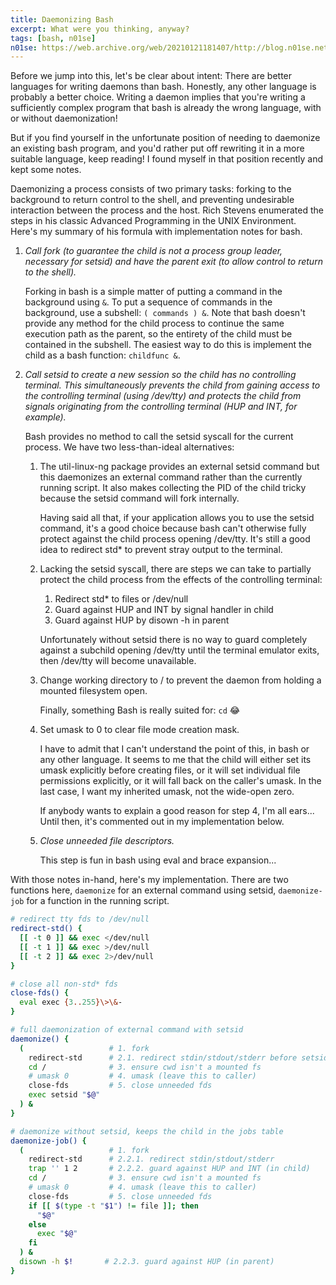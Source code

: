 ```yaml
---
title: Daemonizing Bash
excerpt: What were you thinking, anyway?
tags: [bash, n01se]
n01se: https://web.archive.org/web/20210121181407/http://blog.n01se.net/blog-n01se-net-p-145.html
---
```


Before we jump into this, let's be clear about intent: There are better
languages for writing daemons than bash. Honestly, any other language is
probably a better choice. Writing a daemon implies that you're writing
a sufficiently complex program that bash is already the wrong language, with or
without daemonization!

But if you find yourself in the unfortunate position of needing to daemonize an
existing bash program, and you'd rather put off rewriting it in a more suitable
language, keep reading! I found myself in that position recently and kept some
notes.

Daemonizing a process consists of two primary tasks: forking to the background
to return control to the shell, and preventing undesirable interaction between
the process and the host. Rich Stevens enumerated the steps in his classic
Advanced Programming in the UNIX Environment. Here's my summary of his formula
with implementation notes for bash.

1. _Call fork (to guarantee the child is not a process group leader, necessary
   for setsid) and have the parent exit (to allow control to return to the
   shell)._

   Forking in bash is a simple matter of putting a command in the background
   using `&`. To put a sequence of commands in the background, use a subshell:
   `( commands ) &`. Note that bash doesn't provide any method for the child
   process to continue the same execution path as the parent, so the entirety of
   the child must be contained in the subshell. The easiest way to do this is
   implement the child as a bash function: `childfunc &`.

2. _Call setsid to create a new session so the child has no controlling terminal.
   This simultaneously prevents the child from gaining access to the controlling
   terminal (using /dev/tty) and protects the child from signals originating
   from the controlling terminal (HUP and INT, for example)._

   Bash provides no method to call the setsid syscall for the current process.
   We have two less-than-ideal alternatives:

   1. The util-linux-ng package provides an external setsid command but this
      daemonizes an external command rather than the currently running script.
      It also makes collecting the PID of the child tricky because the setsid
      command will fork internally.

      Having said all that, if your application allows you to use the setsid
      command, it's a good choice because bash can't otherwise fully protect
      against the child process opening /dev/tty. It's still a good idea to
      redirect std* to prevent stray output to the terminal.

   2. Lacking the setsid syscall, there are steps we can take to partially
      protect the child process from the effects of the controlling terminal:

      1. Redirect std* to files or /dev/null
      2. Guard against HUP and INT by signal handler in child
      3. Guard against HUP by disown -h in parent

      Unfortunately without setsid there is no way to guard completely against
      a subchild opening /dev/tty until the terminal emulator exits, then
      /dev/tty will become unavailable.

   3. Change working directory to / to prevent the daemon from holding a mounted
      filesystem open.

      Finally, something Bash is really suited for: `cd` 😂

   4. Set umask to 0 to clear file mode creation mask.

      I have to admit that I can't understand the point of this, in bash or any
      other language. It seems to me that the child will either set its umask
      explicitly before creating files, or it will set individual file
      permissions explicitly, or it will fall back on the caller's umask. In the
      last case, I want my inherited umask, not the wide-open zero.

      If anybody wants to explain a good reason for step 4, I'm all ears...
      Until then, it's commented out in my implementation below.

   5. _Close unneeded file descriptors._

      This step is fun in bash using eval and brace expansion...

With those notes in-hand, here's my implementation. There are two
functions here, `daemonize` for an external command using setsid,
`daemonize-job` for a function in the running script.

```bash
# redirect tty fds to /dev/null
redirect-std() {
  [[ -t 0 ]] && exec </dev/null
  [[ -t 1 ]] && exec >/dev/null
  [[ -t 2 ]] && exec 2>/dev/null
}

# close all non-std* fds
close-fds() {
  eval exec {3..255}\>\&-
}

# full daemonization of external command with setsid
daemonize() {
  (                   # 1. fork
    redirect-std      # 2.1. redirect stdin/stdout/stderr before setsid
    cd /              # 3. ensure cwd isn't a mounted fs
    # umask 0         # 4. umask (leave this to caller)
    close-fds         # 5. close unneeded fds
    exec setsid "$@"
  ) &
}

# daemonize without setsid, keeps the child in the jobs table
daemonize-job() {
  (                   # 1. fork
    redirect-std      # 2.2.1. redirect stdin/stdout/stderr
    trap '' 1 2       # 2.2.2. guard against HUP and INT (in child)
    cd /              # 3. ensure cwd isn't a mounted fs
    # umask 0         # 4. umask (leave this to caller)
    close-fds         # 5. close unneeded fds
    if [[ $(type -t "$1") != file ]]; then
      "$@"
    else
      exec "$@"
    fi
  ) &
  disown -h $!       # 2.2.3. guard against HUP (in parent)
}
```
